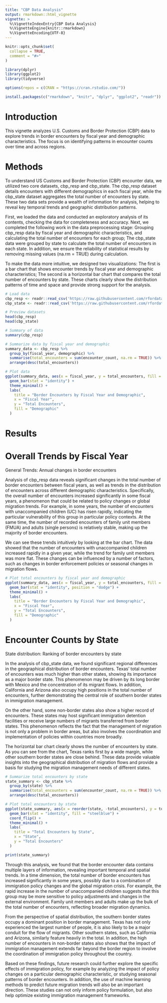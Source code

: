 ```yaml
---
title: "CBP Data Analysis"
output: rmarkdown::html_vignette
vignette: >
  %\VignetteIndexEntry{CBP Data Analysis}
  %\VignetteEngine{knitr::rmarkdown}
  %\VignetteEncoding{UTF-8}
---
```


```r
knitr::opts_chunk$set(
  collapse = TRUE,
  comment = "#>"
)
```

```r
library(dplyr)
library(ggplot2)
library(tidyverse)
```

```r
options(repos = c(CRAN = "https://cran.rstudio.com/"))
```


```r
install.packages(c("rmarkdown", "knitr", "dplyr", "ggplot2", "readr"))
```


# Introduction
This vignette analyzes U.S. Customs and Border Protection (CBP) data to explore trends in border encounters by fiscal year and demographic characteristics. The focus is on identifying patterns in encounter counts over time and across regions.

# Methods
To understand US Customs and Border Protection (CBP) encounter data, we utilized two core datasets, cbp_resp and cbp_state. The cbp_resp dataset details encounters with different demographics in each fiscal year, while the cbp_state dataset aggregates the total number of encounters by state. These two data sets provide a wealth of information for analysis, helping to reveal key temporal trends and geographic distribution patterns.

First, we loaded the data and conducted an exploratory analysis of its contents, checking the data for completeness and accuracy. Next, we completed the following work in the data preprocessing stage: Grouping cbp_resp data by fiscal year and demographic characteristics, and calculating the total number of encounters for each group; The cbp_state data were grouped by state to calculate the total number of encounters in each state. In addition, we ensure the reliability of statistical results by removing missing values (na.rm = TRUE) during calculation.

To make the data more intuitive, we designed two visualizations: The first is a bar chart that shows encounter trends by fiscal year and demographic characteristics; The second is a horizontal bar chart that compares the total number of encounters by state. These charts clearly show the distribution patterns of time and space and provide strong support for the analysis.

```r
# Load data
cbp_resp <- readr::read_csv('https://raw.githubusercontent.com/rfordatascience/tidytuesday/main/data/2024/2024-11-26/cbp_resp.csv')
cbp_state <- readr::read_csv('https://raw.githubusercontent.com/rfordatascience/tidytuesday/main/data/2024/2024-11-26/cbp_state.csv')
```

```r
# Preview datasets
head(cbp_resp)
head(cbp_state)

# Summary of data
summary(cbp_resp)
```

```r
# Summarize data by fiscal year and demographic
summary_data <- cbp_resp %>%
  group_by(fiscal_year, demographic) %>%
  summarise(total_encounters = sum(encounter_count, na.rm = TRUE)) %>%
  arrange(desc(total_encounters))

# Plot data
ggplot(summary_data, aes(x = fiscal_year, y = total_encounters, fill = demographic)) +
  geom_bar(stat = "identity") +
  theme_minimal() +
  labs(
    title = "Border Encounters by Fiscal Year and Demographic",
    x = "Fiscal Year",
    y = "Total Encounters",
    fill = "Demographic"
  )
```

# Results

# Overall Trends by Fiscal Year
General Trends: Annual changes in border encounters

Analysis of cbp_resp data reveals significant changes in the total number of border encounters between fiscal years, as well as trends in the distribution of encounters across different demographic characteristics. Specifically, the overall number of encounters increased significantly in some fiscal years, a phenomenon that could be related to policy changes or global migration trends. For example, in some years, the number of encounters with unaccompanied children (UC) has risen rapidly, indicating the particular vulnerability of this group in particular policy contexts. At the same time, the number of recorded encounters of family unit members (FMUA) and adults (single persons) is relatively stable, making up the majority of border encounters.

We can see these trends intuitively by looking at the bar chart. The data showed that the number of encounters with unaccompanied children increased rapidly in a given year, while the trend for family unit members was more flat. These changes can be influenced by a number of factors, such as changes in border enforcement policies or seasonal changes in migration flows.
```r
# Plot total encounters by fiscal year and demographic
ggplot(summary_data, aes(x = fiscal_year, y = total_encounters, fill = demographic)) +
  geom_bar(stat = "identity", position = "dodge") +
  theme_minimal() +
  labs(
    title = "Border Encounters by Fiscal Year and Demographic",
    x = "Fiscal Year",
    y = "Total Encounters",
    fill = "Demographic"
  )
```
# Encounter Counts by State
State distribution: Ranking of border encounters by state

In the analysis of cbp_state data, we found significant regional differences in the geographical distribution of border encounters. Texas' total number of encounters was much higher than other states, showing its importance as a major border state. This phenomenon may be driven by its long border with Mexico and the concentration of its migrant flows. In addition, California and Arizona also occupy high positions in the total number of encounters, further demonstrating the central role of southern border states in immigration management.

On the other hand, some non-border states also show a higher record of encounters. These states may host significant immigration detention facilities or receive large numbers of migrants transferred from border states. This phenomenon reflects the fact that the management of migration is not only a problem in border areas, but also involves the coordination and implementation of policies within countries more broadly.

The horizontal bar chart clearly shows the number of encounters by state. As you can see from the chart, Texas ranks first by a wide margin, while other southern border states are close behind. These data provide valuable insights into the geographical distribution of migration flows and provide a basis for studying the migration management needs of different states.
```r
# Summarize total encounters by state
state_summary <- cbp_state %>%
  group_by(state) %>%
  summarise(total_encounters = sum(encounter_count, na.rm = TRUE)) %>%
  arrange(desc(total_encounters))
```


```r
# Plot total encounters by state
ggplot(state_summary, aes(x = reorder(state, -total_encounters), y = total_encounters)) +
  geom_bar(stat = "identity", fill = "steelblue") +
  coord_flip() +
  theme_minimal() +
  labs(
    title = "Total Encounters by State",
    x = "State",
    y = "Total Encounters"
  )
```
```r
print(state_summary)
```
Through this analysis, we found that the border encounter data contains multiple layers of information, revealing important temporal and spatial trends. In a time dimension, the total number of border encounters has increased significantly in some years, possibly due to a combination of immigration policy changes and the global migration crisis. For example, the rapid increase in the number of unaccompanied children suggests that this group may be more sensitive to policy adjustments and changes in the external environment. Family unit members and adults make up the bulk of the total number of encounters, reflecting broader migration dynamics.

From the perspective of spatial distribution, the southern border states occupy a dominant position in border management. Texas has not only experienced the largest number of people, it is also likely to be a major conduit for the flow of migrants. Other southern states, such as California and Arizona, similarly feature heavily in the total. In addition, the high number of encounters in non-border states also shows that the impact of immigration management extends far beyond the border region to involve the coordination of immigration policy throughout the country.

Based on these findings, future research could further explore the specific effects of immigration policy, for example by analyzing the impact of policy changes on a particular demographic characteristic, or studying seasonal patterns of border encounters. In addition, the use of machine learning methods to predict future migration trends will also be an important direction. These studies can not only inform policy formulation, but also help optimize existing immigration management frameworks.
